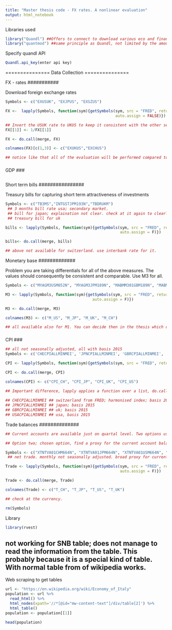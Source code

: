 ```yaml
---
title: "Master thesis code - FX rates. A nonlinear evaluation"
output: html_notebook
---
```


Libraries used
```r
library("Quandl") ##Offers to connect to download various eco and financial datasets avaialable on quandl.com through the Quandl API. !!At the moment not used!!
library("quantmod") ##same principle as Quandl, not limited by the amount of API calls though and connect to multiple daset providers. In this study we will mainly query the FRED database.
```

Specify quandl API
```r
Quandl.api_key(enter api key)
```


===============
Data Collection
===============

###########
FX - rates
###########

Download foreign exchange rates
```r
Symbols <- c("EXUSUK", "EXJPUS", "EXSZUS")

FX <-  lapply(Symbols, function(sym){getSymbols(sym, src = "FRED", return.class = "xts", 
                                                auto.assign = FALSE)}) ## auto.assign specifies that not the ticker should be passed

## Invert the USUK rate to UKUS to keep it consistent with the other series
FX[[1]] <- 1/FX[[1]]

FX <- do.call(merge, FX)

colnames(FX)[c(1,3)] <- c("EXUKUS","EXCHUS")

## notice like that all of the evaluation will be performed compared to the usa. if you want to make smaller bilateral comparison you need to download the other forex.
```

###
GDP
###

```r

```


################
Short term bills
################

Treasury bills for capturing short term attractiveness of investments
```r
Symbols <- c("TB3MS","INTGSTJPM193N","TBDRUKM")
 ## 3 months bill rate usa; secondary market.
 ## bill for japan; explaination not clear. check at it again to clearly understand what it is precisely.
 ## treasury bill for uk

bills <- lapply(Symbols, function(sym){getSymbols(sym, src = "FRED", return.class = "xts",
                                                  auto.assign = F)})

bills<- do.call(merge, bills)

## above not available for switzerland. use interbank rate for it.
```


#############
Monetary base
#############

Problem you are taking differentials for all of the above measures. The values should consequently be consistent and comparable. Use M3 for all.
```r
Symbols <- c("MYAGM3USM052N", "MYAGM3JPM189N", "MABMM301GBM189N", "MABMM301CHM189N") #us, jp, uk, not seasonally adjusted. 

M3 <- lapply(Symbols, function(sym){getSymbols(sym, src = "FRED", return.class = "xts",
                                      auto.assign = F)})

M3 <- do.call(merge, M3)

colnames(M3) <- c("M_US", "M_JP", "M_UK", "M_CH")

## all available also for M1. You can decide then in the thesis which one to use.
```

###
CPI
###

```r
## all not seasonally adjusted, all with basis 2015
Symbols <- c('CHECPIALLMINMEI', 'JPNCPIALLMINMEI', 'GBRCPIALLMINMEI', 'USACPIALLMINMEI')

CPI <- lapply(Symbols, function(sym){getSymbols(sym, src = "FRED", return.class = "xts", auto.assign=FALSE)})

CPI <- do.call(merge, CPI)

colnames(CPI) <- c("CPI_CH", "CPI_JP", "CPI_UK", "CPI_US")
  
## Important difference, lapply applies a function over a list, do.call calls a function with a list of arguments.

## CHECPIALLMINMEI ## switzerland from FRED; harmonised index; basis 2015
## JPNCPIALLMINMEI ## japan; basis 2015
## GBRCPIALLMINMEI ## uk; basis 2015
## USACPIALLMINMEI ## usa, basis 2015
```

##############
Trade balances
##############

```r
## Current accounts are available just on quartal level. Two options use current accounts and hold it fix for the entire quartal.

## Option two; chosen option, find a proxy for the current account balance.

Symbols <- c("XTNTVA01CHM664N", "XTNTVA01JPM664N", "XTNTVA01USM664N", "XTNTVA01GBM664N")
 ## net trade. monthly not seasonally adjusted. broad proxy for current account balance.

Trade <- lapply(Symbols, function(sym){getSymbols(sym, src = "FRED", return.class = "xts",
                                                  auto.assign = F)})

Trade <- do.call(merge, Trade)

colnames(Trade) <- c("T_CH", "T_JP", "T_US", "T_UK")

## check at the currency.

rm(Symbols)
```































Library
```r
library(rvest)
```

## not working for SNB table; does not manage to read the information from the table. This probably because it is a special kind of table. With normal table from of wikipedia works.
Web scraping to get tables
```r
url <- "https://en.wikipedia.org/wiki/Economy_of_Italy"
population <- url %>%
  read_html() %>%
  html_nodes(xpath='//*[@id="mw-content-text"]/div/table[2]') %>%
  html_table()
population <- population[[1]]

head(population)
```

